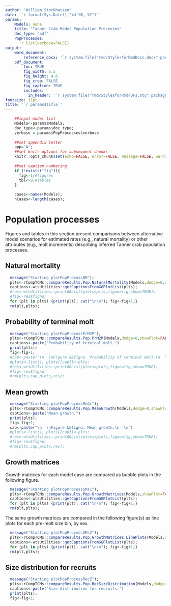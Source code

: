```yaml
---
author: "William Stockhausen"
date: '`r format(Sys.Date(),"%d %B, %Y")`'
params: 
    Models: none
    title: "Tanner Crab Model Population Processes" 
    doc_type: "pdf"
    PopProcesses:
      !r list(verbose=FALSE)
output: 
    word_document: 
        reference_docx: '`r system.file("rmd/StylesforRmdDocs.docx",package="wtsUtilities")`'
    pdf_document: 
        toc: TRUE
        fig_width: 6.5
        fig_height: 4.0
        fig_crop: FALSE
        fig_caption: TRUE
        includes:
          in_header: '`r system.file("rmd/StylesforRmdPDFs.sty",package="wtsUtilities")`'
fontsize: 11pt
title: '`r params$title`'
---
```


```r
    ##input model list
    Models<-params$Models;
    doc_type<-params$doc_type;
    verbose = params$PopProcesses$verbose
    
    ##set appendix letter
    app="A";
    ##set knitr options for subsequent chunks
    knitr::opts_chunk$set(echo=FALSE, error=FALSE, message=FALSE, warning=FALSE, concordance=TRUE, fig.width=6.5, fig.height=6.5,out.width="6.5in", dpi=300)
    
    ##set caption numbering
    if (!exists("fig")){
      fig<-1;#figures
      tbl<-0;#tables
    }
    
    cases<-names(Models);
    nCases<-length(cases);
```

# Population processes

Figures and tables in this section present comparisons between alternative model scenarios for estimated rates (e.g., natural mortality) or other attributes (e.g., molt increments) describing inferred Tanner crab population processes.

## Natural mortality

```r
  message("Starting plotPopProcessNM");
  plts<-rCompTCMs::compareResults.Pop.NaturalMortality(Models,dodge=0,showPlot=FALSE,verbose=verbose);
  captions<-wtsUtilities::getCaptionsFromGGPlotList(plts);
  #res<-wtsUtilities::printGGList(plots=plts,figno=fig,show=TRUE);
  #fig<-res$figno;
  for (plt in plts) {print(plt); cat("\n\n"); fig<-fig+1;}
  rm(plt,plts);
```

\FloatBarrier

## Probability of terminal molt

```r
  message("Starting plotPopProcessPrM2M");
  plts<-rCompTCMs::compareResults.Pop.PrM2M(Models,dodge=0,showPlot=FALSE,verbose=verbose);
  captions<-paste("Probability of terminal molt.")
  print(plts);
  fig<-fig+1;
  #cap<-paste("\n  \nFigure &&figno. Probability of terminal molt.\n  \n")
  #plots<-list(); plots[[cap]]<-plts;
  #res<-wtsUtilities::printGGList(plots=plots,figno=fig,show=TRUE);
  #fig<-res$figno;
  #rm(plts,cap,plots,res);
```

\FloatBarrier

## Mean growth

```r
  message("Starting plotPopProcessMnGr");
  plts<-rCompTCMs::compareResults.Pop.MeanGrowth(Models,dodge=0,showPlot=FALSE,verbose=verbose);
  captions<-paste("Mean growth.")
  print(plts);
  fig<-fig+1;
  cap<-paste("\n  \nFigure &&figno. Mean growth.\n  \n")
  #plots<-list(); plots[[cap]]<-plts;
  #res<-wtsUtilities::printGGList(plots=plots,figno=fig,show=TRUE);
  #fig<-res$figno;
  #rm(plts,cap,plots,res);
```

\FloatBarrier

\clearpage

## Growth matrices
Growth matrices for each model case are compared as bubble plots in the following figure.

```r
  message("Starting plotPopProcessGMs1");
  plts<-rCompTCMs::compareResults.Pop.GrowthMatrices(Models,showPlot=FALSE,verbose=verbose);
  captions<-wtsUtilities::getCaptionsFromGGPlotList(plts);
  for (plt in plts) {print(plt); cat("\n\n"); fig<-fig+1;}
  rm(plt,plts);
```

\clearpage

The same growth matrices are compared in the following figure(s) as line plots for each pre-molt size bin, by sex.

```r
  message("Starting plotPopProcessGMs2");
  plts<-rCompTCMs::compareResults.Pop.GrowthMatrices.LinePlots(Models,dodge=0,showPlot=FALSE,verbose=verbose);
  captions<-wtsUtilities::getCaptionsFromGGPlotList(plts);
  for (plt in plts) {print(plt); cat("\n\n"); fig<-fig+1;}
  rm(plt,plts);
```

\clearpage

## Size distribution for recruits

```r
  message("Starting plotPopProcessRecZ");
  plts<-rCompTCMs::compareResults.Pop.RecSizeDistribution(Models,dodge=0,showPlot=FALSE,verbose=verbose);
  captions<-paste("Size distribution for recruits.")
  print(plts);
  fig<-fig+1;
```

\FloatBarrier
